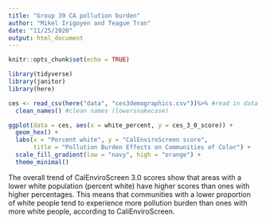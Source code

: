 ```yaml
---
title: "Group 39 CA pollution burden"
author: "Mikel Irigoyen and Teague Tran"
date: "11/25/2020"
output: html_document
---
```


```r
knitr::opts_chunk$set(echo = TRUE)

library(tidyverse)
library(janitor)
library(here)
```

```r
ces <- read_csv(here("data", "ces3demographics.csv"))%>% #read in data
  clean_names() #clean names (lowersnakecase)
```
```r
ggplot(data = ces, aes(x = white_percent, y = ces_3_0_score)) +
  geom_hex() +
  labs(x = "Percent white", y = "CalEnviroScreen score",
       title = "Pollution Burden Effects on Communities of Color") + 
  scale_fill_gradient(low = "navy", high = "orange") +
  theme_minimal()
```
The overall trend of CalEnviroScreen 3.0 scores show that areas with a lower white population (percent white) have higher scores than ones with higher percentages. This means that communities with a lower proportion of white people tend to experience more pollution burden than ones with more white people, according to CaliEnviroScreen. 


